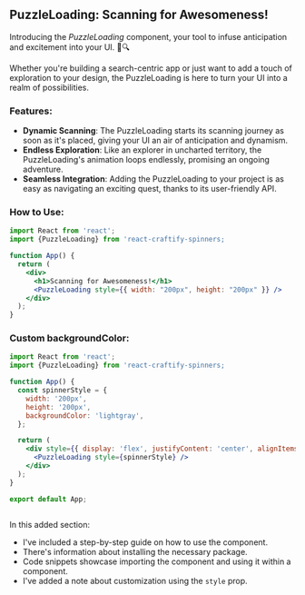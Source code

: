 
<Meta title="Spinners/PuzzleLoading" component={PuzzleLoading} />

## PuzzleLoading: Scanning for Awesomeness!

Introducing the *PuzzleLoading* component, your tool to infuse anticipation and excitement into your UI. 🔄🔍

Whether you're building a search-centric app or just want to add a touch of exploration to your design, the PuzzleLoading is here to turn your UI into a realm of possibilities.

### Features:

- **Dynamic Scanning**: The PuzzleLoading starts its scanning journey as soon as it's placed, giving your UI an air of anticipation and dynamism.
- **Endless Exploration**: Like an explorer in uncharted territory, the PuzzleLoading's animation loops endlessly, promising an ongoing adventure.
- **Seamless Integration**: Adding the PuzzleLoading to your project is as easy as navigating an exciting quest, thanks to its user-friendly API.

### How to Use:

```jsx
import React from 'react';
import {PuzzleLoading} from 'react-craftify-spinners;  

function App() {
  return (
    <div>
      <h1>Scanning for Awesomeness!</h1>
      <PuzzleLoading style={{ width: "200px", height: "200px" }} />
    </div>
  );
}

```

### Custom backgroundColor:

```jsx
import React from 'react';
import {PuzzleLoading} from 'react-craftify-spinners;  

function App() {
  const spinnerStyle = {
    width: '200px',
    height: '200px',
    backgroundColor: 'lightgray', 
  };

  return (
    <div style={{ display: 'flex', justifyContent: 'center', alignItems: 'center', height: '100vh' }}>
      <PuzzleLoading style={spinnerStyle} />
    </div>
  );
}

export default App;
 
```

 
In this added section:

- I've included a step-by-step guide on how to use the component.
- There's information about installing the necessary package.
- Code snippets showcase importing the component and using it within a component.
- I've added a note about customization using the `style` prop.

